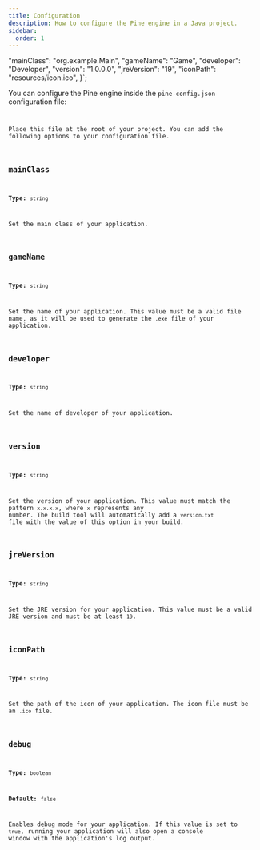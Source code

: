 ```yaml
---
title: Configuration
description: How to configure the Pine engine in a Java project.
sidebar:
  order: 1
---
```



  "mainClass": "org.example.Main",
  "gameName": "Game",
  "developer": "Developer",
  "version": "1.0.0.0",
  "jreVersion": "19",
  "iconPath": "resources/icon.ico",
}`;

You can configure the Pine engine inside the `pine-config.json` configuration file:

<Code
	code={pineConfig}
	title="pine-config.json"
	lang="json"
/>

Place this file at the root of your project. You can add the following options to your configuration file.

## `mainClass`

**Type:** `string`

Set the main class of your application.

## `gameName`

**Type:** `string`

Set the name of your application. This value must be a valid file name, as it will be used to generate the `.exe` file of your application.

## `developer`

**Type:** `string`

Set the name of developer of your application.

## `version`

**Type:** `string`

Set the version of your application. This value must match the pattern `x.x.x.x`, where `x` represents any number. The build tool will automatically add a `version.txt` file with the value of this option in your build.

## `jreVersion`

**Type:** `string`

Set the JRE version for your application. This value must be a valid JRE version and must be at least `19`.

## `iconPath`

**Type:** `string`

Set the path of the icon of your application. The icon file must be an `.ico` file.

## `debug` <Badge text="Optional" size="large" variant="tip" />

**Type:** `boolean`

**Default:** `false`

Enables debug mode for your application. If this value is set to `true`, running your application will also open a console window with the application's log output.

